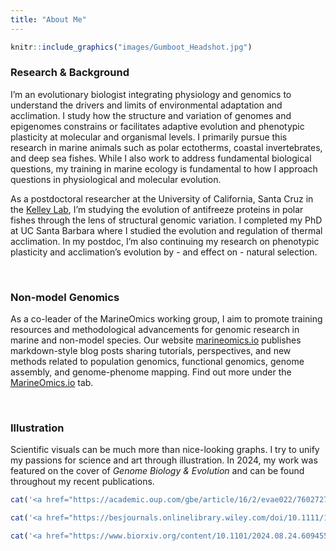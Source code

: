 ```yaml
---
title: "About Me"
---
```


```r
knitr::include_graphics("images/Gumboot_Headshot.jpg")
```

### Research & Background

I'm an evolutionary biologist integrating physiology and genomics to understand the drivers and limits of environmental adaptation and acclimation. I study how the structure and variation of genomes and epigenomes constrains or facilitates adaptive evolution and phenotypic plasticity at molecular and organismal levels. I primarily pursue this research in marine animals such as polar ectotherms, coastal invertebrates, and deep sea fishes. While I also work to address fundamental biological questions, my training in marine ecology is fundamental to how I approach questions in physiological and molecular evolution.      

As a postdoctoral researcher at the University of California, Santa Cruz in the [Kelley Lab](https://evogenomes.sites.ucsc.edu/), I'm studying the evolution of antifreeze proteins in polar fishes through the lens of structural genomic variation. I completed my PhD at UC Santa Barbara where I studied the evolution and regulation of thermal acclimation. In my postdoc, I'm also continuing my research on phenotypic plasticity and acclimation's evolution by - and effect on - natural selection.

<br>

### Non-model Genomics

As a co-leader of the MarineOmics working group, I aim to promote training resources and methodological advancements for genomic research in marine and non-model species. Our website [marineomics.io](https://marineomics.github.io/) publishes markdown-style blog posts sharing tutorials, perspectives, and new methods related to population genomics, functional genomics, genome assembly, and genome-phenome mapping. Find out more under the [MarineOmics.io](https://snbogan.github.io/MarineOmics.html) tab. 

<br>

### Illustration

Scientific visuals can be much more than nice-looking graphs. I try to unify my passions for science and art through illustration. In 2024, my work was featured on the cover of *Genome Biology & Evolution* and can be found throughout my recent publications. 

<div style="clear: both;"></div>

```r
cat('<a href="https://academic.oup.com/gbe/article/16/2/evae022/7602727" target="_blank"><img src="images/GBE_cover.jpeg" style="width:33%;" /></a>')

cat('<a href="https://besjournals.onlinelibrary.wiley.com/doi/10.1111/1365-2435.14568" target="_blank"><img src="images/FE_thumbnail.png" style="width:33%;" /></a>')

cat('<a href="https://www.biorxiv.org/content/10.1101/2024.08.24.609455v1" target="_blank"><img src="images/afp_fish.jpg" style="width:33%;" /></a>')
```


